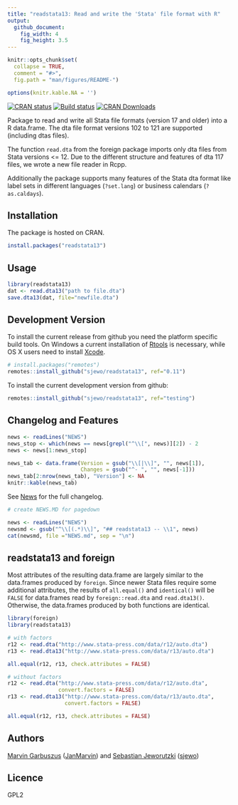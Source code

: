 ```yaml
---
title: "readstata13: Read and write the 'Stata' file format with R"
output:
  github_document:
    fig_width: 4
    fig_height: 3.5
---
```


```r
knitr::opts_chunk$set(
  collapse = TRUE,
  comment = "#>",
  fig.path = "man/figures/README-")

options(knitr.kable.NA = '')
```

<!-- badges: start -->
[![CRAN status](https://www.r-pkg.org/badges/version/readstata13)](https://cran.r-project.org/package=readstata13)
[![Build status](https://github.com/sjewo/readstata13/workflows/R-CMD-check/badge.svg)](https://github.com/sjewo/readstata13/actions?workflow=R-CMD-check)
[![CRAN Downloads](https://cranlogs.r-pkg.org/badges/readstata13)](https://cran.r-project.org/package=readstata13)
<!-- badges: end -->


Package to read and write all Stata file formats (version 17 and older) into a
R data.frame. The dta file format versions 102 to 121 are supported (including dtas files).

The function ```read.dta``` from the foreign package imports only dta files from
Stata versions <= 12. Due to the different structure and features of dta 117
files, we wrote a new file reader in Rcpp.

Additionally the package supports many features of the Stata dta format like
label sets in different languages (`?set.lang`) or business calendars
(`?as.caldays`).


## Installation

The package is hosted on CRAN.
```r
install.packages("readstata13")
```

## Usage
```r
library(readstata13)
dat <- read.dta13("path to file.dta")
save.dta13(dat, file="newfile.dta")
```

## Development Version
To install the current release from github you need the platform specific build
tools. On Windows a current installation of
[Rtools](https://cran.r-project.org/bin/windows/Rtools/) is necessary, while OS X
users need to install
[Xcode](https://apps.apple.com/us/app/xcode/id497799835).

```r
# install.packages("remotes")
remotes::install_github("sjewo/readstata13", ref="0.11")
```

To install the current development version from github:

```r
remotes::install_github("sjewo/readstata13", ref="testing")
```


## Changelog and Features

```r
news <- readLines("NEWS")
news_stop <- which(news == news[grepl("^\\[", news)][2]) - 2
news <- news[1:news_stop]

news_tab <- data.frame(Version = gsub("\\[|\\]", "", news[1]), 
                       Changes = gsub("^- ", "", news[-1]))
news_tab[2:nrow(news_tab), "Version"] <- NA
knitr::kable(news_tab)
```

See [News](NEWS) for the full changelog.

```r
# create NEWS.MD for pagedown

news <- readLines("NEWS")
newsmd <- gsub("^\\[(.*)\\]", "## readstata13 -- \\1", news)
cat(newsmd, file ="NEWS.md", sep = "\n")
```


## readstata13 and foreign

Most attributes of the resulting data.frame are largely similar to the data.frames produced by `foreign`. 
Since newer Stata files require some additional attributes, the results of `all.equal()` and `identical()` will be `FALSE` for data.frames read by `foreign::read.dta` and `read.dta13()`.
Otherwise, the data.frames produced by both functions are identical.

```r
library(foreign)
library(readstata13)

# with factors
r12 <- read.dta("http://www.stata-press.com/data/r12/auto.dta")
r13 <- read.dta13("http://www.stata-press.com/data/r13/auto.dta")

all.equal(r12, r13, check.attributes = FALSE)

# without factors
r12 <- read.dta("http://www.stata-press.com/data/r12/auto.dta", 
                convert.factors = FALSE)
r13 <- read.dta13("http://www.stata-press.com/data/r13/auto.dta", 
                  convert.factors = FALSE)

all.equal(r12, r13, check.attributes = FALSE)
```

## Authors

[Marvin Garbuszus](mailto:jan.garbuszus@ruhr-uni-bochum.de) ([JanMarvin](https://github.com/JanMarvin)) and [Sebastian Jeworutzki](mailto:Sebastian.Jeworutzki@ruhr-uni-bochum.de) ([sjewo](https://github.com/sjewo)) 

## Licence

GPL2
